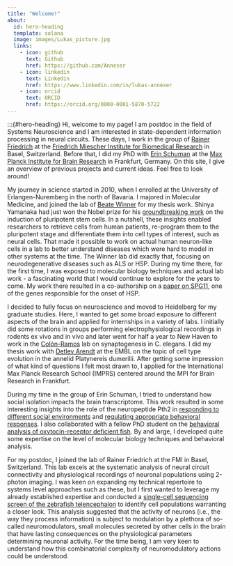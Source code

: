 ```yaml
---
title: "Welcome!"
about: 
  id: hero-heading
  template: solana
  image: images/Lukas_picture.jpg
  links:
    - icon: github
      text: Github
      href: https://github.com/Anneser
    - icon: linkedin
      text: Linkedin
      href: https://www.linkedin.com/in/lukas-anneser
    - icon: orcid
      text: ORCID
      href: https://orcid.org/0000-0001-5870-5722
---
```


:::{#hero-heading}
Hi, welcome to my page! I am postdoc in the field of Systems Neuroscience and I am interested in state-dependent information processing in neural circuits.
These days, I work in the group of [Rainer Friedrich](https://www.fmi.ch/research-groups/groupleader.html?group=119) at the [Friedrich Miescher Institute for Biomedical Research](https://www.fmi.ch/) in Basel, Switzerland. Before that, I did my PhD with [Erin Schuman](https://brain.mpg.de/schuman) at the [Max Planck Institute for Brain Research](https://brain.mpg.de/home) in Frankfurt, Germany. On this site, I give an overview of previous projects and current ideas. Feel free to look around!

My journey in science started in 2010, when I enrolled at the University of Erlangen-Nuremberg in the north of Bavaria. I majored in Molecular Medicine, and joined the lab of [Beate Winner](https://www.stammzellbiologie.uk-erlangen.de/en/) for my thesis work. Shinya Yamanaka had just won the Nobel prize for his [groundbreaking work](https://doi.org/10.1016/j.cell.2006.07.024) on the induction of pluripotent stem cells. In a nutshell, these insights enabled researchers to retrieve cells from human patients, re-program them to the pluripotent stage and differentiate them into cell types of interest, such as neural cells. That made it possible to work on actual human neuron-like cells in a lab to better understand diseases which were hard to model in other systems at the time. The Winner lab did exactly that, focusing on neurodegenerative diseases such as ALS or HSP. During my time there, for the first time, I was exposed to molecular biology techniques and actual lab work - a fascinating world that I would continue to explore for the years to come. My work there resulted in a co-authorship on a [paper on SPG11](https://doi.org/10.1002/ana.24633), one of the genes responsible for the onset of HSP.  

I decided to fully focus on neuroscience and moved to Heidelberg for my graduate studies. Here, I wanted to get some broad exposure to different aspects of the brain and applied for internships in a variety of labs. I initially did some rotations in groups performing electrophysiological recordings in rodents ex vivo and in vivo and later went for half a year to New Haven to work in the [Colón-Ramos](https://medicine.yale.edu/profile/daniel-colon-ramos/) lab on synaptogenesis in C. elegans. I did my thesis work with [Detlev Arendt](https://www.embl.org/groups/arendt/) at the EMBL on the topic of cell type evolution in the annelid Platynereis dumerilii. After getting some impression of what kind of questions I felt most drawn to, I applied for the International Max Planck Research School (IMPRS) centered around the MPI for Brain Research in Frankfurt.  

During my time in the group of Erin Schuman, I tried to understand how social isolation impacts the brain transcriptome. This work resulted in some interesting insights into the role of the neuropeptide Pth2 in [responding to different social environments](https://www.nature.com/articles/s41586-020-2988-z) and [regulating appropriate behavioral responses](https://doi.org/10.1016/j.isci.2022.103868). I also collaborated with a fellow PhD student on the [behavioral analysis of oxytocin-receptor deficient fish](https://www.nature.com/articles/s41598-022-07990-y). By and large, I developed quite some expertise on the level of molecular biology techniques and behavioral analysis.   

For my postdoc, I joined the lab of Rainer Friedrich at the FMI in Basel, Switzerland. This lab excels at the systematic analysis of neural circuit connectivity and physiological recordings of neuronal populations using 2-photon imaging. I was keen on expanding my technical repertoire to systems level approaches such as these, but I first wanted to leverage my already established expertise and conducted a [single-cell sequencing screen of the zebrafish telencephalon](https://www.cell.com/current-biology/fulltext/S0960-9822(23)01658-5) to identify cell populations warranting a closer look. This analysis suggested that the activity of neurons (i.e., the way they process information) is subject to modulation by a plethora of so-called neuromodulators, small molecules secreted by other cells in the brain that have lasting consequences on the physiological parameters determining neuronal activity. For the time being, I am very keen to understand how this combinatorial complexity of neuromodulatory actions could be understood.  